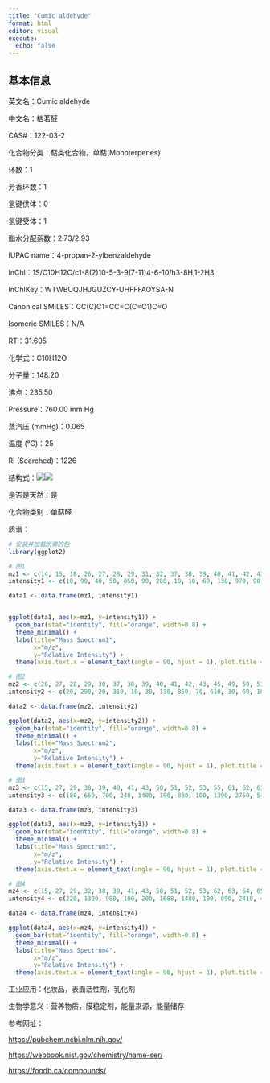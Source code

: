 ```yaml
---
title: "Cumic aldehyde"
format: html
editor: visual
execute: 
  echo: false
---
```


## 基本信息

英文名：Cumic aldehyde

中文名：枯茗醛

CAS#：122-03-2

化合物分类：萜类化合物，单萜(Monoterpenes)

环数：1

芳香环数：1

氢键供体：0

氢键受体：1

脂水分配系数：2.73/2.93

IUPAC name：4-propan-2-ylbenzaldehyde

InChl：1S/C10H12O/c1-8(2)10-5-3-9(7-11)4-6-10/h3-8H,1-2H3

InChlKey：WTWBUQJHJGUZCY-UHFFFAOYSA-N

Canonical SMILES：CC(C)C1=CC=C(C=C1)C=O

Isomeric SMILES：N/A

RT：31.605

化学式：C10H12O

分子量：148.20

沸点：235.50

Pressure：760.00 mm Hg

蒸汽压 (mmHg)：0.065

温度 (℃)：25

RI (Searched)：1226

结构式：![](images/Cumic aldehyde-1.png)![](images/Cumic aldehyde-2.png)

是否是天然：是

化合物类别：单萜醛

质谱：

```r
# 安装并加载所需的包
library(ggplot2)

# 图1
mz1 <- c(14, 15, 18, 26, 27, 28, 29, 31, 32, 37, 38, 39, 40, 41, 42, 43, 44, 45, 49, 50, 51, 52, 53, 54, 55, 56, 57, 58, 59, 60, 61, 62, 63, 64, 65, 66, 67, 69, 71, 72, 73, 74, 75, 76, 77, 78, 79, 80, 81, 82, 83, 84, 85, 86, 87, 88, 89, 90, 91, 92, 93, 94, 95, 96, 97, 98, 99, 101, 102, 103, 104, 105, 106, 107, 108, 113, 114, 115, 116, 117, 118, 119, 120, 121, 124, 127, 128, 129, 130, 131, 132, 133, 134, 135, 136, 145, 146, 147, 148, 149, 150, 151)
intensity1 <- c(10, 90, 40, 50, 850, 90, 280, 10, 10, 60, 130, 970, 90, 1120, 70, 130, 20, 10, 40, 620, 1550, 330, 270, 30, 100, 10, 50, 60, 20, 40, 70, 180, 510, 120, 530, 110, 30, 10, 20, 60, 90, 270, 260, 300, 2880, 750, 2110, 150, 10, 10, 10, 10, 30, 60, 70, 20, 190, 140, 2190, 210, 70, 10, 10, 10, 10, 30, 20, 90, 300, 1510, 600, 6790, 630, 160, 20, 10, 20, 570, 120, 510, 130, 2890, 350, 30, 10, 30, 50, 170, 100, 350, 430, 9999, 970, 170, 20, 60, 30, 1090, 6640, 780, 110, 10)

data1 <- data.frame(mz1, intensity1)


ggplot(data1, aes(x=mz1, y=intensity1)) +
  geom_bar(stat="identity", fill="orange", width=0.8) + 
  theme_minimal() + 
  labs(title="Mass Spectrum1",
       x="m/z",
       y="Relative Intensity") + 
  theme(axis.text.x = element_text(angle = 90, hjust = 1), plot.title = element_text(hjust = 0.5))  

# 图2
mz2 <- c(26, 27, 28, 29, 30, 37, 38, 39, 40, 41, 42, 43, 45, 49, 50, 51, 52, 53, 54, 55, 56, 57, 58, 59, 60, 61, 62, 63, 64, 65, 66, 67, 71, 72, 73, 74, 75, 76, 77, 78, 79, 80, 84, 85, 86, 87, 88, 89, 90, 91, 92, 93, 94, 97, 98, 99, 100, 101, 102, 103, 104, 105, 106, 107, 110, 111, 113, 114, 115, 116, 117, 118, 119, 120, 121, 127, 128, 129, 130, 131, 132, 133, 134, 135, 136, 145, 146, 147, 148, 149, 150)
intensity2 <- c(20, 290, 20, 310, 10, 30, 130, 850, 70, 610, 30, 60, 10, 40, 810, 1690, 370, 300, 10, 80, 10, 30, 30, 10, 10, 100, 400, 1050, 180, 790, 100, 10, 10, 40, 100, 680, 580, 660, 4760, 1460, 2770, 160, 10, 40, 110, 150, 50, 450, 180, 2980, 240, 70, 10, 10, 80, 30, 10, 150, 730, 3520, 1160, 9999, 880, 70, 10, 10, 30, 30, 1000, 170, 320, 160, 3260, 380, 40, 10, 10, 50, 20, 480, 190, 9960, 940, 50, 10, 50, 20, 900, 6530, 710, 50)

data2 <- data.frame(mz2, intensity2)

ggplot(data2, aes(x=mz2, y=intensity2)) +
  geom_bar(stat="identity", fill="orange", width=0.8) + 
  theme_minimal() + 
  labs(title="Mass Spectrum2",
       x="m/z",
       y="Relative Intensity") + 
  theme(axis.text.x = element_text(angle = 90, hjust = 1), plot.title = element_text(hjust = 0.5))  

# 图3
mz3 <- c(15, 27, 29, 38, 39, 40, 41, 43, 50, 51, 52, 53, 55, 61, 62, 63, 64, 65, 66, 72, 73, 74, 75, 76, 77, 78, 79, 80, 86, 87, 89, 91, 92, 101, 102, 103, 104, 105, 106, 115, 116, 117, 119, 120, 131, 133, 134, 147, 148, 149)
intensity3 <- c(180, 660, 700, 240, 1400, 190, 880, 100, 1390, 2750, 540, 470, 150, 130, 480, 1220, 240, 960, 190, 120, 150, 750, 700, 850, 5690, 1560, 3620, 220, 120, 180, 490, 3540, 310, 160, 730, 3000, 1190, 9620, 760, 900, 150, 260, 2940, 310, 450, 9999, 1150, 1240, 7940, 880)

data3 <- data.frame(mz3, intensity3)

ggplot(data3, aes(x=mz3, y=intensity3)) +
  geom_bar(stat="identity", fill="orange", width=0.8) + 
  theme_minimal() + 
  labs(title="Mass Spectrum3",
       x="m/z",
       y="Relative Intensity") + 
  theme(axis.text.x = element_text(angle = 90, hjust = 1), plot.title = element_text(hjust = 0.5)) 

# 图4
mz4 <- c(15, 27, 29, 32, 38, 39, 41, 43, 50, 51, 52, 53, 62, 63, 64, 65, 66, 74, 75, 76, 77, 78, 79, 80, 89, 90, 91, 92, 102, 103, 104, 105, 106, 115, 116, 117, 119, 120, 131, 132, 133, 134, 147, 148, 149)
intensity4 <- c(220, 1390, 980, 100, 200, 1680, 1480, 100, 890, 2410, 400, 330, 250, 740, 130, 600, 130, 360, 380, 450, 4190, 1080, 2480, 140, 270, 130, 2720, 190, 340, 2220, 690, 7450, 550, 440, 100, 170, 2600, 240, 300, 140, 9999, 820, 760, 6560, 660)

data4 <- data.frame(mz4, intensity4)

ggplot(data4, aes(x=mz4, y=intensity4)) +
  geom_bar(stat="identity", fill="orange", width=0.8) + 
  theme_minimal() + 
  labs(title="Mass Spectrum4",
       x="m/z",
       y="Relative Intensity") + 
  theme(axis.text.x = element_text(angle = 90, hjust = 1), plot.title = element_text(hjust = 0.5)) 

```

工业应用：化妆品，表面活性剂，乳化剂

生物学意义：营养物质，膜稳定剂，能量来源，能量储存

参考网址：

<https://pubchem.ncbi.nlm.nih.gov/>

<https://webbook.nist.gov/chemistry/name-ser/>

<https://foodb.ca/compounds/>
